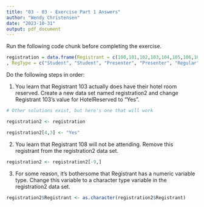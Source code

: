 ```yaml
---
title: "03 - 03 - Exercise Part 1 Answers"
author: "Wendy Christensen"
date: "2023-10-31"
output: pdf_document
---
```


Run the following code chunk before completing the exercise.

```r

registration = data.frame(Registrant = c(100,101,102,103,104,105,106,107,108,109)
, RegType = c("Student", "Student", "Presenter", "Presenter", "Regular", "Regular", "Regular", "Regular",  "Regular", "Presenter") , HotelReserved = c("Yes", "No", "No","No","Yes","Yes","Yes","No","Yes","Yes"), RegPayment = c("Card", "Card", "Check","Card","Check","Check","Card","Card","Card","Card"))

```

Do the following steps in order:

1. You learn that Registrant 103 actually does have their hotel room reserved.
Create a new data set named registration2 and change Registrant 103's value
for HotelReserved to "Yes".

```r

# Other solutions exist, but here's one that will work

registration2 <- registration

registration2[4,3] <- "Yes"

```

2. You learn that Registrant 108 will not be attending. Remove this registrant
from the registration2 data set. 

```r

registration2 <- registration2[-9,]

```

3. For some reason, it's bothersome that Registrant has a numeric variable 
type. Change this variable to a character type variable in the registration2
data set.

```r

registration2$Registrant <- as.character(registration2$Registrant)

```
